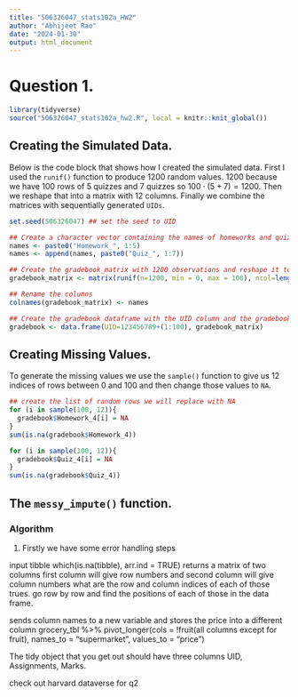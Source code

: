 ```yaml
---
title: "506326047_stats102a_HW2"
author: "Abhijeet Rao"
date: "2024-01-30"
output: html_document
---
```


# Question 1.
```r
library(tidyverse)
source("506326047_stats102a_hw2.R", local = knitr::knit_global())
```

## Creating the Simulated Data.
Below is the code block that shows how I created the simulated data. First I used the `runif()` function to produce 1200 random values. 1200 because we have 100 rows of 5 quizzes and 7 quizzes so $100\cdot(5 + 7) = 1200$. Then we reshape that into a matrix with 12 columns. Finally we combine the matrices with sequentially generated `UIDs`.
```r
set.seed(506326047) ## set the seed to UID

## Create a character vector containing the names of homeworks and quizzes
names <- paste0("Homework_", 1:5)
names <- append(names, paste0("Quiz_", 1:7))

## Create the gradebook_matrix with 1200 observations and reshape it to a matrix.
gradebook_matrix <- matrix(runif(n=1200, min = 0, max = 100), ncol=length(names), byrow=TRUE)

## Rename the columns
colnames(gradebook_matrix) <- names

## Create the gradebook dataframe with the UID column and the gradebook_matrix.
gradebook <- data.frame(UID=123456789+(1:100), gradebook_matrix)
```

## Creating Missing Values.
To generate the missing values we use the `sample()` function to give us 12 indices of rows between 0 and 100 and then change those values to `NA`.
```r
## create the list of random rows we will replace with NA
for (i in sample(100, 12)){
  gradebook$Homework_4[i] = NA
}
sum(is.na(gradebook$Homework_4))
```

```r
for (i in sample(100, 12)){
  gradebook$Quiz_4[i] = NA
}
sum(is.na(gradebook$Quiz_4))
```

## The `messy_impute()` function.
### Algorithm
1. Firstly we have some error handling steps

input tibble
which(is.na(tibble), arr.ind = TRUE)
returns a matrix of two columns 
first column will give row numbers and second column will give column numbers
what are the row and column indices of each of those trues.
go row by row and find the positions of each of those in the data frame.


sends column names to a new variable and stores the price into a different column
grocery_tbl %>% pivot_longer(cols = !fruit(all columns except for fruit),
                             names_to = "supermarket",
                             values_to = "price")
                             
                             
The tidy object that you get out should have three columns
UID, Assignments, Marks.




check out harvard dataverse for q2